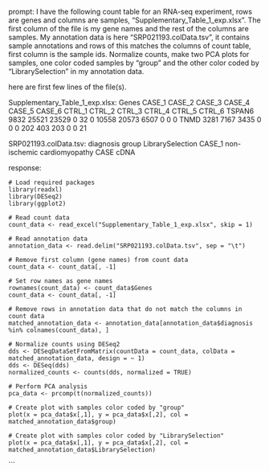 prompt:
I have the following count table for an RNA-seq experiment, rows are genes and columns are samples, "Supplementary_Table_1_exp.xlsx". The first column of the file is my gene names and the rest of the columns are samples. My annotation data is here  "SRP021193.colData.tsv", it contains sample annotations and rows of this matches the columns of count table, first column is the sample ids. Normalize counts, make two PCA plots for samples, one color coded samples by "group" and the other color coded by "LibrarySelection" in my annotation data.

here are first few lines of the file(s).

Supplementary_Table_1_exp.xlsx:
Genes	CASE_1	CASE_2	CASE_3	CASE_4	CASE_5	CASE_6	CTRL_1	CTRL_2	CTRL_3	CTRL_4	CTRL_5	CTRL_6
TSPAN6	9832	25521	23529	0	32	0	10558	20573	6507	0	0	 0
TNMD	3281	 7167	 3435	0	 0	0	  202	  403	 203	0	0	21


SRP021193.colData.tsv:
diagnosis	group	LibrarySelection
CASE_1	non-ischemic cardiomyopathy	CASE	cDNA


response:
```
# Load required packages
library(readxl)
library(DESeq2)
library(ggplot2)

# Read count data
count_data <- read_excel("Supplementary_Table_1_exp.xlsx", skip = 1)

# Read annotation data
annotation_data <- read.delim("SRP021193.colData.tsv", sep = "\t")

# Remove first column (gene names) from count data
count_data <- count_data[, -1]

# Set row names as gene names
rownames(count_data) <- count_data$Genes
count_data <- count_data[, -1]

# Remove rows in annotation data that do not match the columns in count data
matched_annotation_data <- annotation_data[annotation_data$diagnosis %in% colnames(count_data), ]

# Normalize counts using DESeq2
dds <- DESeqDataSetFromMatrix(countData = count_data, colData = matched_annotation_data, design = ~ 1)
dds <- DESeq(dds)
normalized_counts <- counts(dds, normalized = TRUE)

# Perform PCA analysis
pca_data <- prcomp(t(normalized_counts))

# Create plot with samples color coded by "group"
plot(x = pca_data$x[,1], y = pca_data$x[,2], col = matched_annotation_data$group)

# Create plot with samples color coded by "LibrarySelection"
plot(x = pca_data$x[,1], y = pca_data$x[,2], col = matched_annotation_data$LibrarySelection)
```
```
